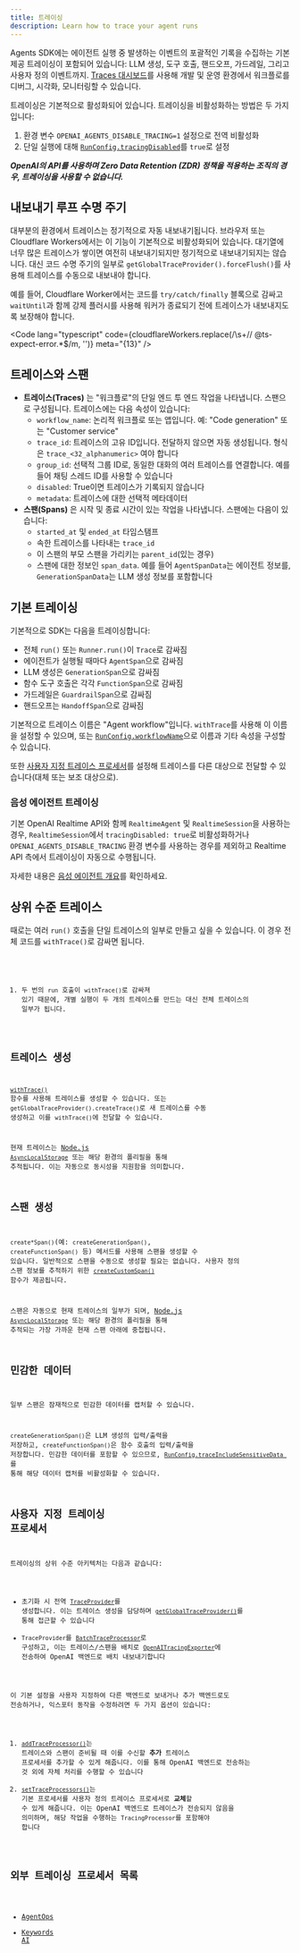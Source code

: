 ```yaml
---
title: 트레이싱
description: Learn how to trace your agent runs
---
```



Agents SDK에는 에이전트 실행 중 발생하는 이벤트의 포괄적인 기록을 수집하는 기본 제공 트레이싱이 포함되어 있습니다: LLM 생성, 도구 호출, 핸드오프, 가드레일, 그리고 사용자 정의 이벤트까지. [Traces 대시보드](https://platform.openai.com/traces)를 사용해 개발 및 운영 환경에서 워크플로를 디버그, 시각화, 모니터링할 수 있습니다.

<Aside type="note">

트레이싱은 기본적으로 활성화되어 있습니다. 트레이싱을 비활성화하는 방법은 두 가지입니다:

1. 환경 변수 `OPENAI_AGENTS_DISABLE_TRACING=1` 설정으로 전역 비활성화
2. 단일 실행에 대해 [`RunConfig.tracingDisabled`](/openai-agents-js/openai/agents-core/type-aliases/runconfig/#tracingdisabled)를 `true`로 설정

**_OpenAI의 API를 사용하며 Zero Data Retention (ZDR) 정책을 적용하는 조직의 경우, 트레이싱을 사용할 수 없습니다._**

</Aside>

## 내보내기 루프 수명 주기

대부분의 환경에서 트레이스는 정기적으로 자동 내보내기됩니다. 브라우저 또는 Cloudflare Workers에서는 이 기능이 기본적으로 비활성화되어 있습니다. 대기열에 너무 많은 트레이스가 쌓이면 여전히 내보내기되지만 정기적으로 내보내기되지는 않습니다. 대신 코드 수명 주기의 일부로 `getGlobalTraceProvider().forceFlush()`를 사용해 트레이스를 수동으로 내보내야 합니다.

예를 들어, Cloudflare Worker에서는 코드를 `try/catch/finally` 블록으로 감싸고 `waitUntil`과 함께 강제 플러시를 사용해 워커가 종료되기 전에 트레이스가 내보내지도록 보장해야 합니다.

<Code
  lang="typescript"
  code={cloudflareWorkers.replace(/\s+\/\/ @ts-expect-error.*$/m, '')}
  meta="{13}"
/>

## 트레이스와 스팬

- **트레이스(Traces)** 는 "워크플로"의 단일 엔드 투 엔드 작업을 나타냅니다. 스팬으로 구성됩니다. 트레이스에는 다음 속성이 있습니다:
  - `workflow_name`: 논리적 워크플로 또는 앱입니다. 예: "Code generation" 또는 "Customer service"
  - `trace_id`: 트레이스의 고유 ID입니다. 전달하지 않으면 자동 생성됩니다. 형식은 `trace_<32_alphanumeric>` 여야 합니다
  - `group_id`: 선택적 그룹 ID로, 동일한 대화의 여러 트레이스를 연결합니다. 예를 들어 채팅 스레드 ID를 사용할 수 있습니다
  - `disabled`: True이면 트레이스가 기록되지 않습니다
  - `metadata`: 트레이스에 대한 선택적 메타데이터
- **스팬(Spans)** 은 시작 및 종료 시간이 있는 작업을 나타냅니다. 스팬에는 다음이 있습니다:
  - `started_at` 및 `ended_at` 타임스탬프
  - 속한 트레이스를 나타내는 `trace_id`
  - 이 스팬의 부모 스팬을 가리키는 `parent_id`(있는 경우)
  - 스팬에 대한 정보인 `span_data`. 예를 들어 `AgentSpanData`는 에이전트 정보를, `GenerationSpanData`는 LLM 생성 정보를 포함합니다

## 기본 트레이싱

기본적으로 SDK는 다음을 트레이싱합니다:

- 전체 `run()` 또는 `Runner.run()`이 `Trace`로 감싸짐
- 에이전트가 실행될 때마다 `AgentSpan`으로 감싸짐
- LLM 생성은 `GenerationSpan`으로 감싸짐
- 함수 도구 호출은 각각 `FunctionSpan`으로 감싸짐
- 가드레일은 `GuardrailSpan`으로 감싸짐
- 핸드오프는 `HandoffSpan`으로 감싸짐

기본적으로 트레이스 이름은 "Agent workflow"입니다. `withTrace`를 사용해 이 이름을 설정할 수 있으며, 또는 [`RunConfig.workflowName`](/openai-agents-js/openai/agents-core/type-aliases/runconfig/#workflowname)으로 이름과 기타 속성을 구성할 수 있습니다.

또한 [사용자 지정 트레이스 프로세서](#custom-tracing-processors)를 설정해 트레이스를 다른 대상으로 전달할 수 있습니다(대체 또는 보조 대상으로).

### 음성 에이전트 트레이싱

기본 OpenAI Realtime API와 함께 `RealtimeAgent` 및 `RealtimeSession`을 사용하는 경우, `RealtimeSession`에서 `tracingDisabled: true`로 비활성화하거나 `OPENAI_AGENTS_DISABLE_TRACING` 환경 변수를 사용하는 경우를 제외하고 Realtime API 측에서 트레이싱이 자동으로 수행됩니다.

자세한 내용은 [음성 에이전트 개요](/openai-agents-js/ko/guides/voice-agents)를 확인하세요.

## 상위 수준 트레이스

때로는 여러 `run()` 호출을 단일 트레이스의 일부로 만들고 싶을 수 있습니다. 이 경우 전체 코드를 `withTrace()`로 감싸면 됩니다.

<Code lang="typescript" code={customTraceExample} />

1. 두 번의 `run` 호출이 `withTrace()`로 감싸져 있기 때문에, 개별 실행이 두 개의 트레이스를 만드는 대신 전체 트레이스의 일부가 됩니다.

## 트레이스 생성

[`withTrace()`](/openai-agents-js/openai/agents-core/functions/withtrace/) 함수를 사용해 트레이스를 생성할 수 있습니다. 또는 `getGlobalTraceProvider().createTrace()`로 새 트레이스를 수동 생성하고 이를 `withTrace()`에 전달할 수 있습니다.

현재 트레이스는 [Node.js `AsyncLocalStorage`](https://nodejs.org/api/async_context.html#class-asynclocalstorage) 또는 해당 환경의 폴리필을 통해 추적됩니다. 이는 자동으로 동시성을 지원함을 의미합니다.

## 스팬 생성

`create*Span()`(예: `createGenerationSpan()`, `createFunctionSpan()` 등) 메서드를 사용해 스팬을 생성할 수 있습니다. 일반적으로 스팬을 수동으로 생성할 필요는 없습니다. 사용자 정의 스팬 정보를 추적하기 위한 [`createCustomSpan()`](/openai-agents-js/openai/agents-core/functions/createcustomspan/) 함수가 제공됩니다.

스팬은 자동으로 현재 트레이스의 일부가 되며, [Node.js `AsyncLocalStorage`](https://nodejs.org/api/async_context.html#class-asynclocalstorage) 또는 해당 환경의 폴리필을 통해 추적되는 가장 가까운 현재 스팬 아래에 중첩됩니다.

## 민감한 데이터

일부 스팬은 잠재적으로 민감한 데이터를 캡처할 수 있습니다.

`createGenerationSpan()`은 LLM 생성의 입력/출력을 저장하고, `createFunctionSpan()`은 함수 호출의 입력/출력을 저장합니다. 민감한 데이터를 포함할 수 있으므로, [`RunConfig.traceIncludeSensitiveData
`](/openai-agents-js/openai/agents-core/type-aliases/runconfig/#traceincludesensitivedata)를 통해 해당 데이터 캡처를 비활성화할 수 있습니다.

## 사용자 지정 트레이싱 프로세서

트레이싱의 상위 수준 아키텍처는 다음과 같습니다:

- 초기화 시 전역 [`TraceProvider`](/openai-agents-js/openai/agents-core/classes/traceprovider)를 생성합니다. 이는 트레이스 생성을 담당하며 [`getGlobalTraceProvider()`](/openai-agents-js/openai/agents-core/functions/getglobaltraceprovider/)를 통해 접근할 수 있습니다
- `TraceProvider`를 [`BatchTraceProcessor`](/openai-agents-js/openai/agents-core/classes/batchtraceprocessor/)로 구성하고, 이는 트레이스/스팬을 배치로 [`OpenAITracingExporter`](/openai-agents-js/openai/agents-openai/classes/openaitracingexporter/)에 전송하여 OpenAI 백엔드로 배치 내보내기합니다

이 기본 설정을 사용자 지정하여 다른 백엔드로 보내거나 추가 백엔드로도 전송하거나, 익스포터 동작을 수정하려면 두 가지 옵션이 있습니다:

1. [`addTraceProcessor()`](/openai-agents-js/openai/agents-core/functions/addtraceprocessor)는 트레이스와 스팬이 준비될 때 이를 수신할 **추가** 트레이스 프로세서를 추가할 수 있게 해줍니다. 이를 통해 OpenAI 백엔드로 전송하는 것 외에 자체 처리를 수행할 수 있습니다
2. [`setTraceProcessors()`](/openai-agents-js/openai/agents-core/functions/settraceprocessors)는 기본 프로세서를 사용자 정의 트레이스 프로세서로 **교체**할 수 있게 해줍니다. 이는 OpenAI 백엔드로 트레이스가 전송되지 않음을 의미하며, 해당 작업을 수행하는 `TracingProcessor`를 포함해야 합니다

## 외부 트레이싱 프로세서 목록

- [AgentOps](https://docs.agentops.ai/v2/usage/typescript-sdk#openai-agents-integration)
- [Keywords AI](https://docs.keywordsai.co/integration/development-frameworks/openai-agents-sdk-js)
